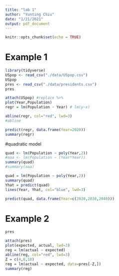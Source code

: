 ```yaml
---
title: "lab 1"
author: "Yunting Chiu"
date: "1/21/2021"
output: pdf_document
---
```


```r
knitr::opts_chunk$set(echo = TRUE)
```
# Example 1
```r
library(tidyverse)
USpop <- read_csv("./data/USpop.csv")
USpop
pres <- read_csv("./data/presidents.csv")
pres
```
```r
attach(USpop) #replace %>%
plot(Year,Population)
regr = lm(Population ~ Year) # lm(y~x)

abline(regr, col="red", lwd=3)
#abline 
```
```r
predict(regr, data.frame(Year=2020))
summary(regr)
```

#quadratic model
```r
quad <- lm(Population ~ poly(Year,2))
#aaa <- lm(Population ~ (Year*Year))
summary(quad)
#summary(aaa)
```

```r
quad = lm(Population ~ poly(Year,2))
summary(quad)
Yhat = predict(quad)
lines(Year, Yhat, col="blue", lwd=3)
```

```r
predict(quad, data.frame(Year=c(2020,2030,2040)))
```

# Example 2
```r
pres
```

```r
attach(pres)
plot(expected, actual, lwd=3)
reg = lm(actual ~ expected) 
abline(reg, col="red", lwd=3)
Z = c(4,8,18)
reg = lm(actual ~ expected, data=pres[-Z,])
summary(reg)
```

```r

```

